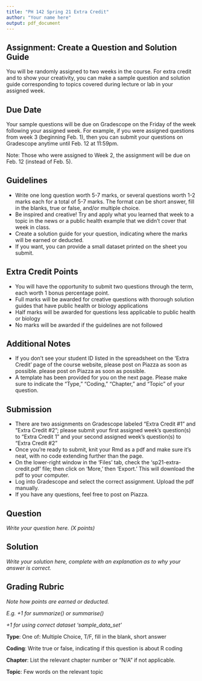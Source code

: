 ```yaml
---
title: "PH 142 Spring 21 Extra Credit"
author: "Your name here" 
output: pdf_document
---
```


## Assignment: Create a Question and Solution Guide

You will be randomly assigned to two weeks in the course. For extra credit and to show your creativity, you can make a sample question and solution guide corresponding to topics covered during lecture or lab in your assigned week.

## Due Date
Your sample questions will be due on Gradescope on the Friday of the week following your assigned week. For example, if you were assigned questions from week 3 (beginning Feb. 1), then you can submit your questions on Gradescope anytime until Feb. 12 at 11:59pm.

Note: Those who were assigned to Week 2, the assignment will be due on Feb. 12 (instead of Feb. 5).

## Guidelines
- Write one long question worth 5-7 marks, or several questions worth 1-2 marks each for a total of 5-7 marks. The format can be short answer, fill in the blanks, true or false, and/or multiple choice.
- Be inspired and creative! Try and apply what you learned that week to a topic in the news or a public health example that we didn’t cover that week in class.
- Create a solution guide for your question, indicating where the marks will be earned or deducted.
- If you want, you can provide a small dataset printed on the sheet you submit.

## Extra Credit Points
- You will have the opportunity to submit two questions through the term, each worth 1 bonus percentage point.
- Full marks will be awarded for creative questions with thorough solution guides that have public health or biology applications
- Half marks will be awarded for questions less applicable to public health or biology
- No marks will be awarded if the guidelines are not followed

## Additional Notes

- If you don't see your student ID listed in the spreadsheet on the 'Extra Credit' page of the course website, please post on Piazza as soon as possible. please post on Piazza as soon as possible.
- A template has been provided for you on the next page. Please make sure to indicate the "Type," "Coding," "Chapter," and "Topic" of your question.

## Submission

- There are two assignments on Gradescope labeled "Extra Credit #1" and "Extra Credit #2"; please submit your first assigned week's question(s) to "Extra Credit 1" and your second assigned week's question(s) to "Extra Credit #2"
- Once you're ready to submit, knit your Rmd as a pdf and make sure it's neat, with no code extending further than the page.
- On the lower-right window in the 'Files' tab, check the 'sp21-extra-credit.pdf' file; then click on 'More,' then 'Export.' This will download the pdf to your computer.
- Log into Gradescope and select the correct assignment. Upload the pdf manually.
- If you have any questions, feel free to post on Piazza.

\newpage

## Question 
*Write your question here. (X points)*

## Solution
*Write your solution here, complete with an explanation as to why your answer is correct.*

## Grading Rubric
*Note how points are earned or deducted.*  

*E.g. +1 for summarize() or summarise()*

*+1 for using correct dataset 'sample_data_set'*



**Type**: One of: Multiple Choice, T/F, fill in the blank, short answer

**Coding**: Write true or false, indicating if this question is about R coding

**Chapter**: List the relevant chapter number or “N/A” if not applicable.

**Topic**: Few words on the relevant topic 
